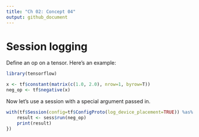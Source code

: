 ```yaml
---
title: "Ch 02: Concept 04"
output: github_document
---
```


 
# Session logging

Define an op on a tensor. Here's an example:

```r
library(tensorflow)

x <- tf$constant(matrix(c(1.0, 2.0), nrow=1, byrow=T))
neg_op <- tf$negative(x)
```


Now let's use a session with a special argument passed in.
```r
with(tf$Session(config=tf$ConfigProto(log_device_placement=TRUE)) %as% sess, {
    result <- sess$run(neg_op)
    print(result)
})
```

 
